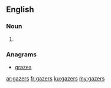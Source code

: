 ==English==

===Noun===
{{head|en}}

# {{plural of|gazer}}

===Anagrams===
* [[grazes#English|grazes]]

[[ar:gazers]]
[[fr:gazers]]
[[ku:gazers]]
[[my:gazers]]